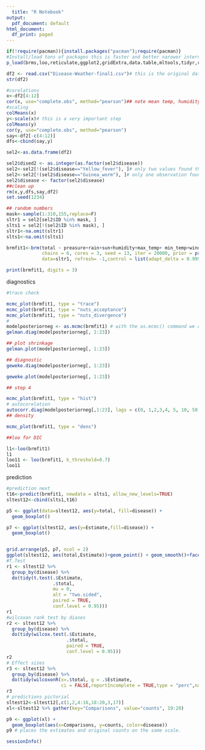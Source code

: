 ```yaml
---
  title: "R Notebook"
output:
  pdf_document: default
html_document:
  df_print: paged
---
```

  
  ```r
if(!require(pacman)){install.packages("pacman");require(pacman)}
#Install/load tons of packages this is faster and better narower intervals
p_load(brms,loo,reticulate,ggplot2,gridExtra,data.table,mltools,tidyr,rstan,coda,tidyverse,haven,ggmcmc,mcmcplots,readr,zoo, stringr,summarytools,RColorBrewer,broom,dplyr,purrr,rcompanion) # this will download and install all the required packages. if any fail sinply remove the "#" from that point.
```


```r
df2 <- read.csv("Disease-Weather-final1.csv")# this is the original database you will need to get the correct path to it on your computer.
str(df2)

#corelations
x<-df2[4:12]
cor(x, use="complete.obs", method="pearson")## note mean temp, humidity and max temp lets leave mean temp out of the regressions
#scaling
colMeans(x)
y<-scale(x)# this is a very important step
colMeans(y)
cor(y, use="complete.obs", method="pearson")
say<-df2[-c(4:12)]
dfs<-cbind(say,y)

sel2<-as.data.frame(df2)

sel2$dised2 <- as.integer(as.factor(sel2$disease))
sel2<-sel2[!(sel2$disease=="Yellow_fever"), ]# only two values found these are removed 
sel2<-sel2[!(sel2$disease=="Guinea_worm"), ]# only one observation found makes randomisation difficult
sel2$disease <- factor(sel2$disease)
##clean up
rm(x,y,dfs,say,df2)
set.seed(1234)

## random numbers
mask<-sample(1:310,155,replace=F) 
sltr1 = sel2[sel2$ID %in% mask, ]
slts1 = sel2[!(sel2$ID %in% mask), ]
sltr1<-na.omit(sltr1)
slts1<-na.omit(slts1)

brmfit1<-brm(total ~ preasure+rain+sun+humidity+max_temp+ min_temp+wind_gust+ mean_wind_spd +disease+located+(1|location), 
             chains = 6, cores = 3, seed = 13, iter = 20000, prior = prior(cauchy(0,2.5)), family=negbinomial,
             data=sltr1, refresh= -1,control = list(adapt_delta = 0.9999, max_treedepth = 25),thin=1)

print(brmfit1, digits = 3)

```

diagnostics

```r

#trace check

mcmc_plot(brmfit1, type = "trace")
mcmc_plot(brmfit1, type = "nuts_acceptance")
mcmc_plot(brmfit1, type = "nuts_divergence")
#
modelposteriorneg <- as.mcmc(brmfit1) # with the as.mcmc() command we can use all the CODA package convergence statistics and plotting.
gelman.diag(modelposteriorneg[, 1:23])

## plot shrinkage
gelman.plot(modelposteriorneg[, 1:23])

## diagnostic
geweke.diag(modelposteriorneg[, 1:23])

geweke.plot(modelposteriorneg[, 1:23])

## step 4

mcmc_plot(brmfit1, type = "hist")
# autocorelation 
autocorr.diag(modelposteriorneg[,1:23], lags = c(0, 1,2,3,4, 5, 10, 50))
## density

mcmc_plot(brmfit1, type = "dens")

##loo for DIC

l1<-loo(brmfit1)
l1
loo11 <- loo(brmfit1, k_threshold=0.7)
loo11
```
prediction
```r
#prediction next
t16<-predict(brmfit1, newdata = slts1, allow_new_levels=TRUE)
sltest12<-cbind(slts1,t16)

p5 <- ggplot(data=sltest12, aes(y=total, fill=disease)) + 
  geom_boxplot()

p7 <- ggplot(sltest12, aes(y=Estimate,fill=disease)) + 
  geom_boxplot()


grid.arrange(p5, p7, ncol = 2)
ggplot(sltest12, aes(total,Estimate))+geom_point() + geom_smooth()+facet_wrap(~ disease, ncol=2, scale="free")
#T.Test
r1 <- sltest12 %>% 
  group_by(disease) %>% 
  do(tidy(t.test(.$Estimate, 
                 .$total, 
                 mu = 0, 
                 alt = "two.sided", 
                 paired = TRUE, 
                 conf.level = 0.95)))
r1
#wilcoxan rank test by diases
r2 <- sltest12 %>% 
  group_by(disease) %>% 
  do(tidy(wilcox.test(.$Estimate, 
                      .$total, 
                      paired = TRUE, 
                      conf.level = 0.95)))
r2
# Effect sizes
r3 <- sltest12 %>% 
  group_by(disease) %>% 
  do(tidy(wilcoxonR(x=.$total, g = .$Estimate, 
                    ci = FALSE,reportIncomplete = TRUE,type = "perc",na.rm=TRUE)))
r3
# predictions pictorial
sltest12<-sltest12[,c(1,2,4:16,18:20,3,17)]
xl<-sltest12 %>% gather(key="Comparisons", value="counts", 19:20)

p9 <- ggplot(xl) +
  geom_boxplot(aes(x=Comparisons, y=counts, color=disease))
p9 # places the estimates and original counts on the same scale.
```
```r
sessionInfo()
```